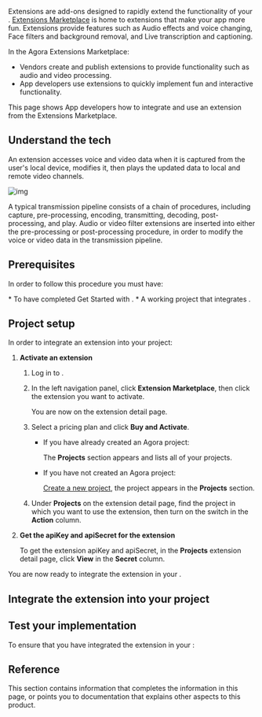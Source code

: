 

Extensions are add-ons designed to rapidly extend the functionality of your <Vpl k="CLIENT" />. [Extensions Marketplace](https://www.agora.io/en/agora-extensions-marketplace/) is home to extensions that make your app more fun. Extensions provide features such as Audio effects and voice changing, Face filters and background removal, and Live transcription and captioning.

In the Agora Extensions Marketplace:
- Vendors create and publish extensions to provide functionality such as audio and video processing.
- App developers use extensions to quickly implement fun and interactive functionality.

This page shows App developers how to integrate and use an extension from the <Vg k="COMPANY" /> Extensions Marketplace.

<NoExtensions />

## Understand the tech

An extension accesses voice and video data when it is captured from the user's local device, modifies it, then plays the updated data to local and remote video channels.


![img](/images/video-sdk/extension-callflow.svg)

A typical transmission pipeline consists of a chain of procedures, including capture, pre-processing, encoding, transmitting, decoding, post-processing, and play. Audio or video filter extensions are inserted into either the pre-processing or post-processing procedure, in order to modify the voice or video data in the transmission pipeline.

## Prerequisites

In order to follow this procedure you must have:

<Prerequisites />
<ProductWrapper notAllowed="extensions-marketplace">
* To have completed <Link to="../get-started/get-started-sdk">Get Started with <Vpd k="NAME"/></Link>.
</ProductWrapper>
<ProductWrapper product="extensions-marketplace">
    * A working project that integrates <Vg k="VSDK"/>.
</ProductWrapper>


## Project setup

In order to integrate an extension into your project:

1. **Activate an extension**

    1. Log in to [<Vg k="CONSOLE"/>](https://console.agora.io/).
    2. In the left navigation panel, click **Extension Marketplace**, then click the extension you want to activate.

        You are now on the extension detail page.

    3. Select a pricing plan and click **Buy and Activate**.
        - If you have already created an Agora project:

            The **Projects** section appears and lists all of your projects.
        - If you have not created an Agora project:

            [Create a new project](../reference/manage-agora-account#create-an-agora-project), the project appears in the **Projects** section.

    4. Under **Projects** on the extension detail page, find the project in which you want to use the extension, then turn on the switch in the **Action** column.

1. **Get the apiKey and apiSecret for the extension**

    To get the extension apiKey and apiSecret, in the **Projects** extension detail page, click **View** in the **Secret** column.

<ProjectSetup/>

You are now ready to integrate the extension in your <Vpl k="CLIENT" />.

## Integrate the extension into your project

<ProjectImplement/>

## Test your implementation

To ensure that you have integrated the extension in your <Vpl k="CLIENT" />:

<ProjectTest/>

## Reference

This section contains information that completes the information in this page, or points you to documentation that explains other aspects to this product.

<Reference/>
